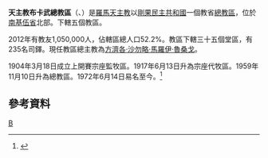 {{Infobox Roman Catholic diocese 
|jurisdiction     = 總教區
|name             = 布卡武

 |latin= Archidioecesis Bukavuensis

 |image =Cathedrale notre dame de la victoire bukavu.png
 |caption =
 |location = [[剛果民主共和國|剛果民主共和國]] 
|territory =
|population = 1,895,000
|rite = [[罗马礼|罗马礼]]
|patron =
|province = 
|established = 1904年
|cathedral = 和平聖母主教座堂
|co-cathedral =
|leadership = 總主教 
|website = 
|pope =  
|patriarch= 
|metropolitan =
|ordinary = [[方濟各·沙勿略·馬羅伊·魯桑戈|方濟各·沙勿略·馬羅伊·魯桑戈]] 
|coadjutor archbishop = 
|coadjutor bishop = 
|auxiliary = 
|emeritus = }}

'''天主教布卡武總教區'''（{{lang-la|Archidioecesis Bukavuensis}}、{{lang-fr|Archidiocèse de Bukavu}}）是[[羅馬天主教|羅馬天主教]]以[[剛果民主共和國|剛果民主共和國]]一個教省[[總教區|總教區]]，位於[[南基伍省|南基伍省]]北部。下轄五個教區。

2012年有教友1,050,000人，佔轄區總人口52.2%。教區下轄三十五個堂區，有235名司鐸。現任教區總主教為[[方濟各·沙勿略·馬羅伊·魯桑戈|方濟各·沙勿略·馬羅伊·魯桑戈]]。

1904年3月18日成立上開賽宗座監牧區。1917年6月13日升為宗座代牧區。1959年11月10日升為總教區。1972年6月14日易名至今。<ref name="">{{cite journal
|journal=[[宗座公報|宗座公報]]
|publisher=梵蒂岡出版社
|date=1960年
|volume=52
|title=Cum parvulum
|page=372
|url=http://www.vatican.va/archive/aas/documents/AAS%2052%20%5B1960%5D%20-%20ocr.pdf
|access-date=2014-01-08
|archive-date=2016-04-09
|archive-url=https://web.archive.org/web/20160409030818/http://www.vatican.va/archive/aas/documents/AAS%2052%20%5B1960%5D%20-%20ocr.pdf
|dead-url=no
}}</ref>

==參考資料==
{{reflist}}

{{剛果民主共和國天主教教區}}
[[Category:剛果民主共和國天主教教區|B]]